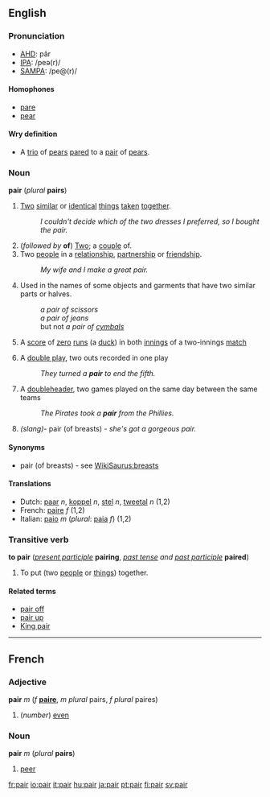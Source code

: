 ==English==
===Pronunciation===
*[[w:AHD|AHD]]: pâr
*[[w:IPA|IPA]]: /peə(r)/
*[[w:SAMPA|SAMPA]]: /pe@(r)/

====Homophones====
*[[pare]]
*[[pear]]
==== Wry definition ====
* A [[trio]] of [[pear]]s [[pare]]d to a [[pair]] of [[pear]]s.

=== Noun ===
'''pair''' (''plural'' '''pairs''')

#[[Two]] [[similar]] or [[identical]] [[thing]]s [[taken]] [[together]].
#:''I couldn't decide which of the two dresses I preferred, so I bought the pair.''
#(''followed by'' '''of''') [[Two]]; a [[couple]] of.
#Two [[people]] in a [[relationship]], [[partnership]] or [[friendship]].
#:''My wife and I make a great pair.''
#Used in the names of some objects and garments that have two similar parts or halves.
#:''a pair of scissors''
#:''a pair of jeans''
#: but not ''a pair of [[cymbals]]''
#{{cricket}} A [[score]] of [[zero]] [[run]]s (a [[duck]]) in both [[innings]] of a two-innings [[match]]
#{{baseball}} A [[double play]], two outs recorded in one play
#: ''They turned a '''pair''' to end the fifth.''
#{{baseball}} A [[doubleheader]], two games played on the same day between the same teams
#: ''The Pirates took a '''pair''' from the Phillies.''
#''(slang)''- pair (of breasts) - ''she's got a gorgeous pair.''

====Synonyms====
*pair (of breasts) - see [[WikiSaurus:breasts]]

==== Translations ====
*Dutch: [[paar]] ''n'', [[koppel]] ''n'', [[stel]] ''n'', [[tweetal]] ''n'' (1,2)
*French: [[paire]] ''f'' (1,2)
*Italian: [[paio]] ''m'' (''plural'': [[paia]] ''f'') (1,2)

===Transitive verb===
'''to pair''' (''[[present participle]]'' '''pairing''', ''[[past tense]] and [[past participle]]'' '''paired''')

# To put (two [[people]] or [[things]]) together.
<!-- this is "pair off": # To find a partner for. -->
<!-- this is "pair off": # To separate a [[group]] into sets of two.-->

====Related terms====
*[[pair off]]
*[[pair up]]
*[[King pair]]
----
==French==
===Adjective===
'''pair''' ''m'' (''f'' '''[[paire]]''', ''m plural'' pairs, ''f plural'' paires)

#(''number'') [[even]]

===Noun===
'''pair''' ''m'' (''plural'' '''pairs''')

#[[peer]]

[[fr:pair]]
[[io:pair]]
[[it:pair]]
[[hu:pair]]
[[ja:pair]]
[[pt:pair]]
[[fi:pair]]
[[sv:pair]]